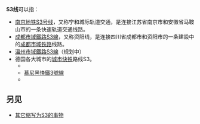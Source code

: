 {{线路名消歧义}}
'''S3线'''可以指：
* [[南京地铁S3号线|南京地铁S3号线]]，又称宁和城际轨道交通，是连接江苏省南京市和安徽省马鞍山市的一条快速轨道交通线路。
* [[成都市域鐵路S3線|成都市域鐵路S3線]]，又称资阳线，是连接四川省成都市和资阳市的一条建設中的[[成都市域铁路|成都市域铁路]]线路。
* [[溫州市域鐵路S3線|溫州市域鐵路S3線]]（规划中）
*德国各大城市的[[城市快铁|城市快铁]]路线S3。
** {{link-en|柏林城市快鐵3號線|S3 (Berlin)}}
** [[慕尼黑快鐵3號線|慕尼黑快鐵3號線]]
** {{link-en|萊茵-美茵城市快鐵3號線|S3 (Rhine-Main S-Bahn)}}

==另见==
* [[S3|其它缩写为S3的事物]]
{{disambiguation|cat=三字路线名消歧义}}